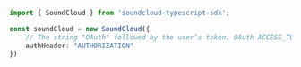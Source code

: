 ```typescript index.ts
import { SoundCloud } from 'soundcloud-typescript-sdk';

const soundCloud = new SoundCloud({
    // The string "OAuth" followed by the user’s token: OAuth ACCESS_TOKEN
    authHeader: "AUTHORIZATION"
})
```